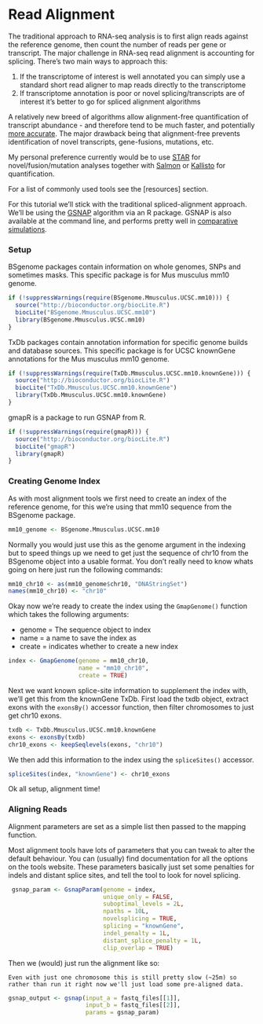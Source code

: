 
# Read Alignment

The traditional approach to RNA-seq analysis is to first align reads against the reference genome, then count the number of reads per gene or transcript. The major challenge in RNA-seq read alignment is accounting for splicing. There's two main ways to approach this:

1. If the transcriptome of interest is well annotated you can simply use a standard short read aligner to map reads directly to the transcriptome
2. If transcriptome annotation is poor or novel splicing/transcripts are of interest it's better to go for spliced alignment algorithms

A relatively new breed of algorithms allow alignment-free quantification of transcript abundance - and therefore tend to be much faster, and potentially [more accurate](https://cgatoxford.wordpress.com/2016/08/17/why-you-should-stop-using-featurecounts-htseq-or-cufflinks2-and-start-using-kallisto-salmon-or-sailfish/). The major drawback being that alignment-free prevents identification of novel transcripts, gene-fusions, mutations, etc. 

My personal preference currently would be to use [STAR](https://github.com/alexdobin/STAR) for novel/fusion/mutation analyses together with [Salmon](https://combine-lab.github.io/salmon/) or [Kallisto](https://pachterlab.github.io/kallisto/about) for quantification.

For a list of commonly used tools see the [resources] section.

For this tutorial we'll stick with the traditional spliced-alignment approach. We'll be using the [GSNAP](http://research-pub.gene.com/gmap/) algorithm via an R package. GSNAP is also available at the command line, and performs pretty well in [comparative simulations](http://www.nature.com/nmeth/journal/v10/n12/full/nmeth.2722.html).

### Setup

BSgenome packages contain information on whole genomes, SNPs and sometimes masks. This specific package is for Mus musculus mm10 genome. 

```r
if (!suppressWarnings(require(BSgenome.Mmusculus.UCSC.mm10))) {
  source("http://bioconductor.org/biocLite.R")
  biocLite("BSgenome.Mmusculus.UCSC.mm10")
  library(BSgenome.Mmusculus.UCSC.mm10)
}
```

TxDb packages contain annotation information for specific genome builds and database sources. This specific package is for UCSC knownGene annotations for the Mus musculus mm10 genome. 

```r
if (!suppressWarnings(require(TxDb.Mmusculus.UCSC.mm10.knownGene))) {
  source("http://bioconductor.org/biocLite.R")
  biocLite("TxDb.Mmusculus.UCSC.mm10.knownGene")
  library(TxDb.Mmusculus.UCSC.mm10.knownGene)
}
```

gmapR is a package to run GSNAP from R.

```r
if (!suppressWarnings(require(gmapR))) {
  source("http://bioconductor.org/biocLite.R")
  biocLite("gmapR")
  library(gmapR)
}
```

### Creating Genome Index

As with most alignment tools we first need to create an index of the reference genome, for this we're using that mm10 sequence from the BSgenome package.

```r
mm10_genome <- BSgenome.Mmusculus.UCSC.mm10
```

Normally you would just use this as the genome argument in the indexing but to speed things up we need to get just the sequence of chr10 from the BSgenome object into a usable format. You don't really need to know whats going on here just run the following commands:

```r
mm10_chr10 <- as(mm10_genome$chr10, "DNAStringSet")
names(mm10_chr10) <- "chr10"
```

Okay now we're ready to create the index using the ```GmapGenome()``` function which takes the following arguments:

* genome = The sequence object to index
* name = a name to save the index as
* create = indicates whether to create a new index

```r
index <- GmapGenome(genome = mm10_chr10,
                    name = "mm10_chr10",
                    create = TRUE)
```

Next we want known splice-site information to supplement the index with, we'll get this from the knownGene TxDb. First load the txdb object, extract exons with the ```exonsBy()``` accessor function, then filter chromosomes to just get chr10 exons.

```r
txdb <- TxDb.Mmusculus.UCSC.mm10.knownGene
exons <- exonsBy(txdb)
chr10_exons <- keepSeqlevels(exons, "chr10")
```

We then add this information to the index using the ```spliceSites()``` accessor.

```r
spliceSites(index, "knownGene") <- chr10_exons
```

Ok all setup, alignment time!

### Aligning Reads

Alignment parameters are set as a simple list then passed to the mapping function.

Most alignment tools have lots of parameters that you can tweak to alter the default behaviour. You can (usually) find documentation for all the options on the tools website. These parameters basically just set some penalties for indels and distant splice sites, and tell the tool to look for novel splicing.

```r
 gsnap_param <- GsnapParam(genome = index,
                           unique_only = FALSE,
                           suboptimal_levels = 2L,
                           npaths = 10L,
                           novelsplicing = TRUE,
                           splicing = "knownGene",
                           indel_penalty = 1L,
                           distant_splice_penalty = 1L,
                           clip_overlap = TRUE)
```

Then we (would) just run the alignment like so:

```block2
Even with just one chromosome this is still pretty slow (~25m) so rather than run it right now we'll just load some pre-aligned data.
```

```r
gsnap_output <- gsnap(input_a = fastq_files[[1]],
                      input_b = fastq_files[[2]],
                      params = gsnap_param)
```

